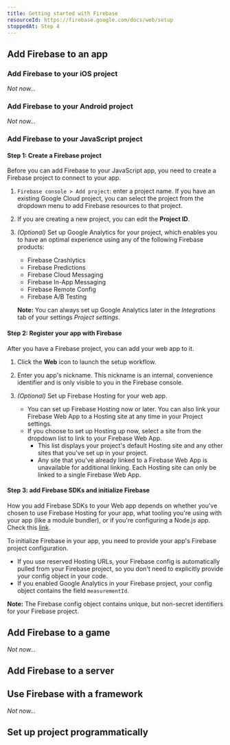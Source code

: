 ```yaml
---
title: Getting started with Firebase
resourceId: https://firebase.google.com/docs/web/setup
stoppedAt: Step 4
---
```


## Add Firebase to an app

### Add Firebase to your iOS project

_Not now..._

### Add Firebase to your Android project

_Not now..._

### Add Firebase to your JavaScript project

#### Step 1: Create a Firebase project

Before you can add Firebase to your JavaScript app, you need to create a
Firebase project to connect to your app.

1. `Firebase console > Add project`: enter a project name. If you have an
   existing Google Cloud project, you can select the project from the dropdown
   menu to add Firebase resources to that project.
1. If you are creating a new project, you can edit the **Project ID**.
1. _(Optional)_ Set up Google Analytics for your project, which enables you to
   have an optimal experience using any of the following Firebase products:

   - Firebase Crashlytics
   - Firebase Predictions
   - Firebase Cloud Messaging
   - Firebase In-App Messaging
   - Firebase Remote Config
   - Firebase A/B Testing

   **Note:** You can always set up Google Analytics later in the _Integrations_
   tab of your settings _Project settings_.

#### Step 2: Register your app with Firebase

After you have a Firebase project, you can add your web app to it.

1. Click the **Web** icon to launch the setup workflow.
1. Enter you app's nickname. This nickname is an internal, convenience
   identifier and is only visible to you in the Firebase console.
1. _(Optional)_ Set up Firebase Hosting for your web app.

   - You can set up Firebase Hosting now or later. You can also link your
     Firebase Web App to a Hosting site at any time in your Project settings.
   - If you choose to set up Hosting up now, select a site from the dropdown
     list to link to your Firebase Web App.
     - This list displays your project's default Hosting site and any other
       sites that you've set up in your project.
     - Any site that you've already linked to a Firebase Web App is unavailable
       for additional linking. Each Hosting site can only be linked to a single
       Firebase Web App.

#### Step 3: add Firebase SDKs and initialize Firebase

How you add Firebase SDKs to your Web app depends on whether you've chosen to
use Firebase Hosting for your app, what tooling you're using with your app (like
a module bundler), or if you're configuring a Node.js app. Check this
[link](https://firebase.google.com/docs/web/setup?hl=en&sdk_version=v9#with-npm).

To initialize Firebase in your app, you need to provide your app's Firebase
project configuration.

- If you use reserved Hosting URLs, your Firebase config is automatically pulled
  from your Firebase project, so you don't need to explicitly provide your
  config object in your code.
- If you enabled Google Analytics in your Firebase project, your config object
  contains the field `measurementId`.

**Note:** The Firebase config object contains unique, but non-secret identifiers
for your Firebase project.

## Add Firebase to a game

_Not now..._

## Add Firebase to a server

## Use Firebase with a framework

_Not now..._

## Set up project programmatically
